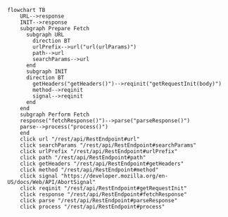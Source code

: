 
```mermaid
flowchart TB
    URL-->response
    INIT-->response
    subgraph Prepare Fetch
      subgraph URL
        direction BT
        urlPrefix-->url("url(urlParams)")
        path-->url
        searchParams-->url
      end
      subgraph INIT
      direction BT
        getHeaders("getHeaders()")-->reqinit("getRequestInit(body)")
        method-->reqinit
        signal-->reqinit
      end
    end
    subgraph Perform Fetch
    response("fetchResponse()")-->parse("parseResponse()")
    parse-->process("process()")
    end
    click url "/rest/api/RestEndpoint#url"
    click searchParams "/rest/api/RestEndpoint#searchParams"
    click urlPrefix "/rest/api/RestEndpoint#urlPrefix"
    click path "/rest/api/RestEndpoint#path"
    click getHeaders "/rest/api/RestEndpoint#getHeaders"
    click method "/rest/api/RestEndpoint#method"
    click signal "https://developer.mozilla.org/en-US/docs/Web/API/AbortSignal"
    click reqinit "/rest/api/RestEndpoint#getRequestInit"
    click response "/rest/api/RestEndpoint#fetchResponse"
    click parse "/rest/api/RestEndpoint#parseResponse"
    click process "/rest/api/RestEndpoint#process"
```
